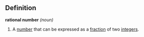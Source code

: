 ==Definition==

'''rational number''' ''(noun)''
# A [[number]] that can be expressed as a [[fraction]] of two [[integers]].